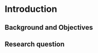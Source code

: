 # Introduction

```{=latex}
\pagenumbering{arabic} 
```

## Background and Objectives

## Research question